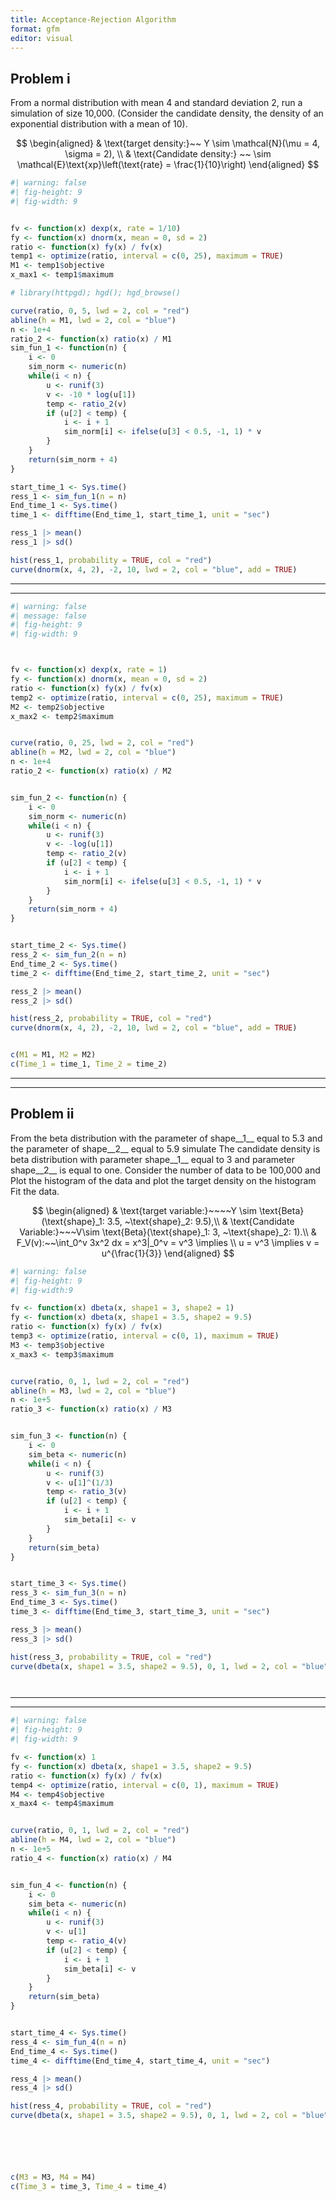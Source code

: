 ```yaml
---
title: Acceptance-Rejection Algorithm
format: gfm
editor: visual
---
```


## Problem i 

From a normal distribution with mean 4 and standard deviation 2, run a simulation of size 10,000. 
(Consider the candidate density, the density of an exponential distribution with a mean of 10).

$$
\begin{aligned}
& \text{target density:}~~ Y \sim \mathcal{N}(\mu = 4, \sigma = 2), \\
& \text{Candidate density:} ~~ \sim \mathcal{E}\text{xp}\left(\text{rate} = \frac{1}{10}\right)
\end{aligned}
$$


```r
#| warning: false
#| fig-height: 9
#| fig-width: 9


fv <- function(x) dexp(x, rate = 1/10)
fy <- function(x) dnorm(x, mean = 0, sd = 2)
ratio <- function(x) fy(x) / fv(x)
temp1 <- optimize(ratio, interval = c(0, 25), maximum = TRUE)
M1 <- temp1$objective 
x_max1 <- temp1$maximum

# library(httpgd); hgd(); hgd_browse()

curve(ratio, 0, 5, lwd = 2, col = "red")
abline(h = M1, lwd = 2, col = "blue")
n <- 1e+4
ratio_2 <- function(x) ratio(x) / M1
sim_fun_1 <- function(n) {
    i <- 0
    sim_norm <- numeric(n)
    while(i < n) {
        u <- runif(3)
        v <- -10 * log(u[1])
        temp <- ratio_2(v)
        if (u[2] < temp) {
            i <- i + 1
            sim_norm[i] <- ifelse(u[3] < 0.5, -1, 1) * v 
        }
    }
    return(sim_norm + 4)
}

start_time_1 <- Sys.time()
ress_1 <- sim_fun_1(n = n)
End_time_1 <- Sys.time()
time_1 <- difftime(End_time_1, start_time_1, unit = "sec")

ress_1 |> mean()
ress_1 |> sd()

hist(ress_1, probability = TRUE, col = "red")
curve(dnorm(x, 4, 2), -2, 10, lwd = 2, col = "blue", add = TRUE)
```


***
***



```r
#| warning: false
#| message: false
#| fig-height: 9
#| fig-width: 9



fv <- function(x) dexp(x, rate = 1)
fy <- function(x) dnorm(x, mean = 0, sd = 2)
ratio <- function(x) fy(x) / fv(x)
temp2 <- optimize(ratio, interval = c(0, 25), maximum = TRUE)
M2 <- temp2$objective 
x_max2 <- temp2$maximum


curve(ratio, 0, 25, lwd = 2, col = "red")
abline(h = M2, lwd = 2, col = "blue")
n <- 1e+4
ratio_2 <- function(x) ratio(x) / M2


sim_fun_2 <- function(n) {
    i <- 0
    sim_norm <- numeric(n)
    while(i < n) {
        u <- runif(3)
        v <- -log(u[1])
        temp <- ratio_2(v)
        if (u[2] < temp) {
            i <- i + 1
            sim_norm[i] <- ifelse(u[3] < 0.5, -1, 1) * v 
        }
    }
    return(sim_norm + 4)
}


start_time_2 <- Sys.time()
ress_2 <- sim_fun_2(n = n)
End_time_2 <- Sys.time()
time_2 <- difftime(End_time_2, start_time_2, unit = "sec")

ress_2 |> mean()
ress_2 |> sd()

hist(ress_2, probability = TRUE, col = "red")
curve(dnorm(x, 4, 2), -2, 10, lwd = 2, col = "blue", add = TRUE)


c(M1 = M1, M2 = M2)
c(Time_1 = time_1, Time_2 = time_2)
```




***
***


## Problem ii 
From the beta distribution with the parameter of shape__1__ equal to 5.3 and the parameter of shape__2__ equal to 5.9
simulate The candidate density is beta distribution with parameter shape__1__ equal to 3 and parameter
shape__2__ is equal to one. Consider the number of data to be 100,000 and
Plot the histogram of the data and plot the target density on the histogram
Fit the data.

$$
\begin{aligned}
& \text{target variable:}~~~~Y \sim \text{Beta}(\text{shape}_1: 3.5, ~\text{shape}_2: 9.5),\\
& \text{Candidate Variable:}~~~V\sim \text{Beta}(\text{shape}_1: 3, ~\text{shape}_2: 1).\\
& F_V(v):~~\int_0^v 3x^2 dx = x^3|_0^v = v^3 \implies \\
u = v^3 \implies v = u^{\frac{1}{3}}
\end{aligned}
$$



```r
#| warning: false
#| fig-height: 9
#| fig-width:9

fv <- function(x) dbeta(x, shape1 = 3, shape2 = 1)
fy <- function(x) dbeta(x, shape1 = 3.5, shape2 = 9.5)
ratio <- function(x) fy(x) / fv(x)
temp3 <- optimize(ratio, interval = c(0, 1), maximum = TRUE)
M3 <- temp3$objective 
x_max3 <- temp3$maximum


curve(ratio, 0, 1, lwd = 2, col = "red")
abline(h = M3, lwd = 2, col = "blue")
n <- 1e+5
ratio_3 <- function(x) ratio(x) / M3


sim_fun_3 <- function(n) {
    i <- 0
    sim_beta <- numeric(n)
    while(i < n) {
        u <- runif(3)
        v <- u[1]^(1/3)
        temp <- ratio_3(v)
        if (u[2] < temp) {
            i <- i + 1
            sim_beta[i] <- v 
        }
    }
    return(sim_beta)
}


start_time_3 <- Sys.time()
ress_3 <- sim_fun_3(n = n)
End_time_3 <- Sys.time()
time_3 <- difftime(End_time_3, start_time_3, unit = "sec")

ress_3 |> mean()
ress_3 |> sd()

hist(ress_3, probability = TRUE, col = "red")
curve(dbeta(x, shape1 = 3.5, shape2 = 9.5), 0, 1, lwd = 2, col = "blue", add = TRUE)




```




***
***



```r
#| warning: false
#| fig-height: 9
#| fig-width: 9

fv <- function(x) 1
fy <- function(x) dbeta(x, shape1 = 3.5, shape2 = 9.5)
ratio <- function(x) fy(x) / fv(x)
temp4 <- optimize(ratio, interval = c(0, 1), maximum = TRUE)
M4 <- temp4$objective 
x_max4 <- temp4$maximum


curve(ratio, 0, 1, lwd = 2, col = "red")
abline(h = M4, lwd = 2, col = "blue")
n <- 1e+5
ratio_4 <- function(x) ratio(x) / M4


sim_fun_4 <- function(n) {
    i <- 0
    sim_beta <- numeric(n)
    while(i < n) {
        u <- runif(3)
        v <- u[1]
        temp <- ratio_4(v)
        if (u[2] < temp) {
            i <- i + 1
            sim_beta[i] <- v 
        }
    }
    return(sim_beta)
}


start_time_4 <- Sys.time()
ress_4 <- sim_fun_4(n = n)
End_time_4 <- Sys.time()
time_4 <- difftime(End_time_4, start_time_4, unit = "sec")

ress_4 |> mean()
ress_4 |> sd()

hist(ress_4, probability = TRUE, col = "red")
curve(dbeta(x, shape1 = 3.5, shape2 = 9.5), 0, 1, lwd = 2, col = "blue", add = TRUE)






c(M3 = M3, M4 = M4)
c(Time_3 = time_3, Time_4 = time_4)
```